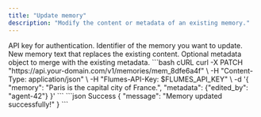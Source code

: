 ```yaml
---
title: "Update memory"
description: "Modify the content or metadata of an existing memory."
---
```


<ParamField header="Flumes-API-Key" type="string" required>
API key for authentication.
</ParamField>

<ParamField path="memory_id" type="string" required>
Identifier of the memory you want to update.
</ParamField>

<ParamField body="memory" type="string" required>
New memory text that replaces the existing content.
</ParamField>

<ParamField body="metadata" type="object">
Optional metadata object to merge with the existing metadata.
</ParamField>

<RequestExample>
```bash cURL
curl -X PATCH "https://api.your-domain.com/v1/memories/mem_8dfe6a4f" \
  -H "Content-Type: application/json" \
  -H "Flumes-API-Key: $FLUMES_API_KEY" \
  -d '{
    "memory": "Paris is the capital city of France.",
    "metadata": {"edited_by": "agent-42"}
  }'
```
</RequestExample>

<ResponseExample>
```json Success
{
  "message": "Memory updated successfully!"
}
```
</ResponseExample>
